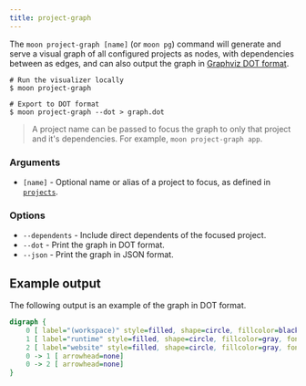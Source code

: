 ```yaml
---
title: project-graph
---
```


The `moon project-graph [name]` (or `moon pg`) command will generate and serve a visual graph of all
configured projects as nodes, with dependencies between as edges, and can also output the graph in
[Graphviz DOT format](https://graphviz.org/doc/info/lang.html).

```shell
# Run the visualizer locally
$ moon project-graph

# Export to DOT format
$ moon project-graph --dot > graph.dot
```

> A project name can be passed to focus the graph to only that project and it's dependencies. For
> example, `moon project-graph app`.

### Arguments

- `[name]` - Optional name or alias of a project to focus, as defined in
  [`projects`](../config/workspace#projects).

### Options

- `--dependents` - Include direct dependents of the focused project.
- `--dot` - Print the graph in DOT format.
- `--json` - Print the graph in JSON format.

## Example output

The following output is an example of the graph in DOT format.

```dot
digraph {
    0 [ label="(workspace)" style=filled, shape=circle, fillcolor=black, fontcolor=white]
    1 [ label="runtime" style=filled, shape=circle, fillcolor=gray, fontcolor=black]
    2 [ label="website" style=filled, shape=circle, fillcolor=gray, fontcolor=black]
    0 -> 1 [ arrowhead=none]
    0 -> 2 [ arrowhead=none]
}
```
